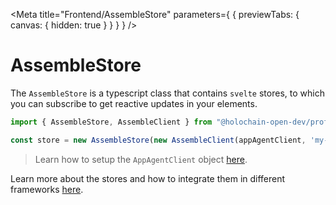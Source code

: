 
<Meta title="Frontend/AssembleStore" 
  parameters={ { previewTabs: { canvas: { hidden: true } } } }
/>

# AssembleStore

The `AssembleStore` is a typescript class that contains `svelte` stores, to which you can subscribe to get reactive updates in your elements.

```js
import { AssembleStore, AssembleClient } from "@holochain-open-dev/profiles";

const store = new AssembleStore(new AssembleClient(appAgentClient, 'my-role-name'));
```

> Learn how to setup the `AppAgentClient` object [here](https://www.npmjs.com/package/@holochain/client).

Learn more about the stores and how to integrate them in different frameworks [here](https://holochain-open-dev.github.io/reusable-modules/frontend/using/#stores).
